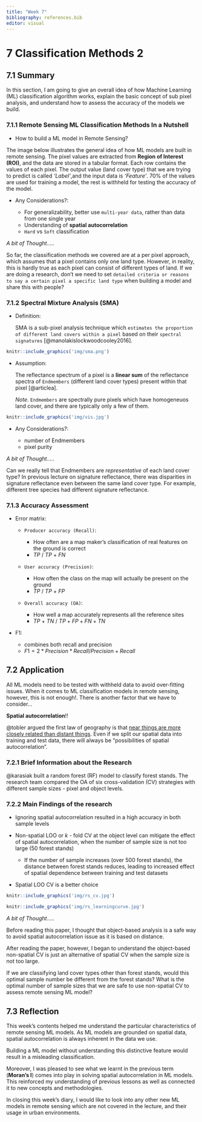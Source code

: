```yaml
---
title: "Week 7"
bibliography: references.bib
editor: visual
---
```


<h1>7 Classification Methods 2</h1>

<h2>7.1 Summary</h2>

In this section, I am going to give an overall idea of how Machine Learning (ML) classification algorithm works, explain the basic concept of sub pixel analysis, and understand how to assess the accuracy of the models we build.

<h3>7.1.1 Remote Sensing ML Classification Methods In a Nutshell</h3>

-   How to build a ML model in Remote Sensing?

The image below illustrates the general idea of how ML models are built in remote sensing. The pixel values are extracted from **Region of Interest (ROI)**, and the data are stored in a tabular format. Each row contains the values of each pixel. The output value (land cover type) that we are trying to predict is called *'Label'*,and the input data is *'Feature'*. 70% of the values are used for training a model, the rest is withheld for testing the accuracy of the model.

-   Any Considerations?:

    -   For generalizability, better use `multi-year data`, rather than data from one single year
    -   Understanding of **spatial autocorrelation**
    -   `Hard` vs `Soft` classification

*A bit of Thought.....*

So far, the classification methods we covered are at a per pixel approach, which assumes that a pixel contains only one land type. However, in reality, this is hardly true as each pixel can consist of different types of land. If we are doing a research, don't we need to set `detailed criteria or reasons to say a certain pixel a specific land type` when building a model and share this with people?

<h3>7.1.2 Spectral Mixture Analysis (SMA)</h3>

-   Definition:

    SMA is a sub-pixel analysis technique which `estimates the proportion of different land covers within a pixel` based on their `spectral signatures` [@manolakislockwoodcooley2016].

```r
knitr::include_graphics('img/sma.png')
```

-   Assumption:

    The reflectance spectrum of a pixel is a **linear sum** of the reflectance spectra of `Endmembers` (different land cover types) present within that pixel [@articlea].

    *Note*. `Endmembers` are spectrally pure pixels which have homogeneuos land cover, and there are typically only a few of them.

```r
knitr::include_graphics('img/vis.jpg')
```

-   Any Considerations?:

    -   number of Endmembers
    -   pixel purity

*A bit of Thought.....*

Can we really tell that Endmembers are *representative* of each land cover type? In previous lecture on signature reflectance, there was disparities in signature reflectance even between the same land cover type. For example, different tree species had different signature reflectance.

<h3>7.1.3 Accuracy Assessment</h3>

-   Error matrix:

    -   `Producer accuracy (Recall)`:

        -   How often are a map maker's classification of real features on the ground is correct
        -   $TP$ / $TP$ + $FN$

    -   `User accuracy (Precision)`:

        -   How often the class on the map will actually be present on the ground
        -   $TP$ / $TP$ + $FP$

    -   `Overall accuracy (OA)`:

        -   How well a map accurately represents all the reference sites
        -   $TP$ $+$ $TN$ / $TP + FP + FN + TN$

-   F1:

    -   combines both recall and precision
    -   $F1 = 2 * Precision * Recall / Precision + Recall$

<h2>7.2 Application</h2>

All ML models need to be tested with withheld data to avoid over-fitting issues. When it comes to ML classification models in remote sensing, however, this is not enough!. There is another factor that we have to consider...

**Spatial autocorrelation**!!

@tobler argued the first law of geography is that [near things are more closely related than distant things]{.underline}. Even if we split our spatial data into training and test data, there will always be "possibilities of spatial autocorrelation".

<h3>7.2.1 Brief Information about the Research</h3>

@karasiak built a random forest (RF) model to classify forest stands. The research team compared the OA of six cross-validation (CV) strategies with different sample sizes - pixel and object levels.

<h3>7.2.2 Main Findings of the research</h3>

-   Ignoring spatial autocorrelation resulted in a high accuracy in both sample levels

-   Non-spatial LOO or *k* - fold CV at the object level can mitigate the effect of spatial autocorrelation, when the number of sample size is not too large (50 forest stands)

    -   If the number of sample increases (over 500 forest stands), the distance between forest stands reduces, leading to increased effect of spatial dependence between training and test datasets

-   Spatial LOO CV is a better choice

```r
knitr::include_graphics('img/rs_cv.jpg')
```

```r

knitr::include_graphics('img/rs_learningcurve.jpg')
```

*A bit of Thought.....*

Before reading this paper, I thought that object-based analysis is a safe way to avoid spatial autocorrelation issue as it is based on distance.

After reading the paper, however, I began to understand the object-based non-spatial CV is just an alternative of spatial CV when the sample size is not too large.

If we are classifying land cover types other than forest stands, would this optimal sample number be different from the forest stands? What is the optimal number of sample sizes that we are safe to use non-spatial CV to assess remote sensing ML model?

<h2>7.3 Reflection</h2>

This week's contents helped me understand the particular characteristics of remote sensing ML models. As ML models are grounded on spatial data, spatial autocorrelation is always inherent in the data we use.

Building a ML model without understanding this distinctive feature would result in a misleading classification.

Moreover, I was pleased to see what we learnt in the previous term (**Moran's I**) comes into play in solving spatial autocorrelation in ML models. This reinforced my understanding of previous lessons as well as connected it to new concepts and methodologies.

In closing this week's diary, I would like to look into any other new ML models in remote sensing which are not covered in the lecture, and their usage in urban environments.
